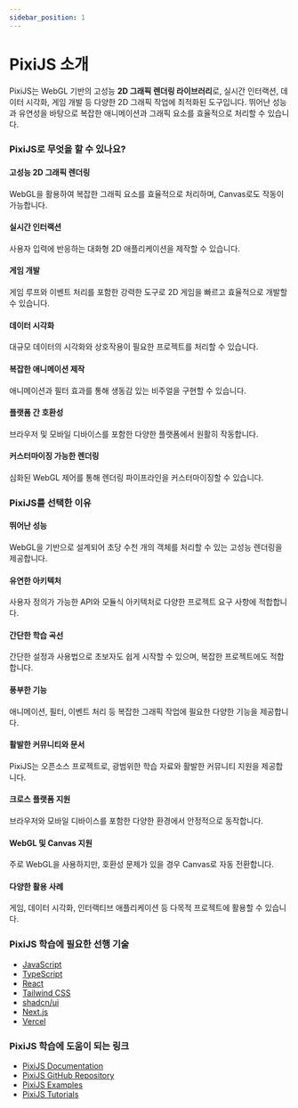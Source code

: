 ```yaml
---
sidebar_position: 1
---
```


# PixiJS 소개

PixiJS는 WebGL 기반의 고성능 **2D 그래픽 렌더링 라이브러리**로, 실시간 인터랙션, 데이터 시각화, 게임 개발 등 다양한 2D 그래픽 작업에 최적화된 도구입니다. 뛰어난 성능과 유연성을 바탕으로 복잡한 애니메이션과 그래픽 요소를 효율적으로 처리할 수 있습니다.

### PixiJS로 무엇을 할 수 있나요?

#### 고성능 2D 그래픽 렌더링

WebGL을 활용하여 복잡한 그래픽 요소를 효율적으로 처리하며, Canvas로도 작동이 가능합니다.

#### 실시간 인터랙션

사용자 입력에 반응하는 대화형 2D 애플리케이션을 제작할 수 있습니다.

#### 게임 개발

게임 루프와 이벤트 처리를 포함한 강력한 도구로 2D 게임을 빠르고 효율적으로 개발할 수 있습니다.

#### 데이터 시각화

대규모 데이터의 시각화와 상호작용이 필요한 프로젝트를 처리할 수 있습니다.

#### 복잡한 애니메이션 제작

애니메이션과 필터 효과를 통해 생동감 있는 비주얼을 구현할 수 있습니다.

#### 플랫폼 간 호환성

브라우저 및 모바일 디바이스를 포함한 다양한 플랫폼에서 원활히 작동합니다.

#### 커스터마이징 가능한 렌더링

심화된 WebGL 제어를 통해 렌더링 파이프라인을 커스터마이징할 수 있습니다.

### PixiJS를 선택한 이유

#### 뛰어난 성능

WebGL을 기반으로 설계되어 초당 수천 개의 객체를 처리할 수 있는 고성능 렌더링을 제공합니다.

#### 유연한 아키텍처

사용자 정의가 가능한 API와 모듈식 아키텍처로 다양한 프로젝트 요구 사항에 적합합니다.

#### 간단한 학습 곡선

간단한 설정과 사용법으로 초보자도 쉽게 시작할 수 있으며, 복잡한 프로젝트에도 적합합니다.

#### 풍부한 기능

애니메이션, 필터, 이벤트 처리 등 복잡한 그래픽 작업에 필요한 다양한 기능을 제공합니다.

#### 활발한 커뮤니티와 문서

PixiJS는 오픈소스 프로젝트로, 광범위한 학습 자료와 활발한 커뮤니티 지원을 제공합니다.

#### 크로스 플랫폼 지원

브라우저와 모바일 디바이스를 포함한 다양한 환경에서 안정적으로 동작합니다.

#### WebGL 및 Canvas 지원

주로 WebGL을 사용하지만, 호환성 문제가 있을 경우 Canvas로 자동 전환합니다.

#### 다양한 활용 사례

게임, 데이터 시각화, 인터랙티브 애플리케이션 등 다목적 프로젝트에 활용할 수 있습니다.

### PixiJS 학습에 필요한 선행 기술

- [JavaScript](./../javascript)
- [TypeScript](./../typescript)
- [React](./../react)
- [Tailwind CSS](./../tailwindcss)
- [shadcn/ui](./../shadcn-ui)
- [Next.js](./../nextjs)
- [Vercel](./../vercel)

### PixiJS 학습에 도움이 되는 링크

- [PixiJS Documentation](https://pixijs.com/)
- [PixiJS GitHub Repository](https://github.com/pixijs/pixijs)
- [PixiJS Examples](https://pixijs.io/examples/)
- [PixiJS Tutorials](https://www.pixijs.com/tutorials)
